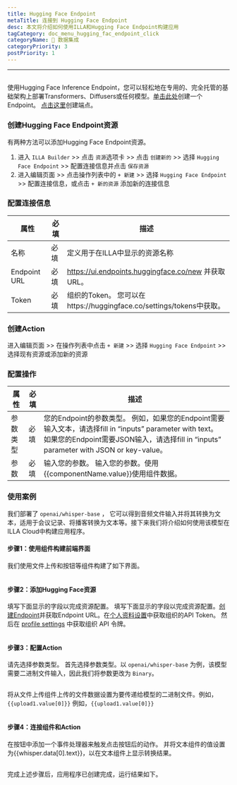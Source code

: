 ```yaml
---
title: Hugging Face Endpoint
metaTitle: 连接到 Hugging Face Endpoint
desc: 本文将介绍如何使用ILLA和Hugging Face Endpoint构建应用
tagCategory: doc_menu_hugging_fac_endpoint_click
categoryName: 🔨 数据集成
categoryPriority: 3
postPriority: 1
---
```


* * *

## <h2 hidden>Hugging Face Endpoint</h2>

使用Hugging Face Inference Endpoint，您可以轻松地在专用的、完全托管的基础架构上部署Transformers、Diffusers或任何模型。[单击此处](https://ui.endpoints.huggingface.co/new)创建一个Endpoint。 [点击这里](https://ui.endpoints.huggingface.co/new)创建端点。 

### 创建Hugging Face Endpoint资源

有两种方法可以添加Hugging Face Endpoint资源。 

1.  进入 `ILLA Builder` >> 点击 `资源`选项卡 >> 点击 `创建新的` >> 选择 `Hugging Face Endpoint` >> 配置连接信息并点击 `保存资源`
2.  进入编辑页面 >> 点击操作列表中的 `+ 新建` >> 选择 `Hugging Face Endpoint` >> 配置连接信息，或点击 `+ 新的资源` 添加新的连接信息

### 配置连接信息

| 属性           | 必填 | 描述                                                        |
| ------------ | -- | --------------------------------------------------------- |
| 名称           | 必填 | 定义用于在ILLA中显示的资源名称                                         |
| Endpoint URL | 必填 | https://ui.endpoints.huggingface.co/new 并获取URL。           |
| Token        | 必填 | 组织的Token。 您可以在https://huggingface.co/settings/tokens中获取。  |

### 创建Action

进入编辑页面 >> 在操作列表中点击 `+ 新建` >> 选择 `Hugging Face Endpoint` >> 选择现有资源或添加新的资源

### 配置操作

| 属性   | 必填 | 描述                                                                                                                                                         |
| ---- | -- | ---------------------------------------------------------------------------------------------------------------------------------------------------------- |
| 参数类型 | 必填 | 您的Endpoint的参数类型。 例如，如果您的Endpoint需要输入文本，请选择fill in “inputs” parameter with text。 如果您的Endpoint需要JSON输入，请选择fill in “inputs” parameter with JSON or key-value。 |
| 参数   | 必填 | 输入您的参数。 输入您的参数。使用{{componentName.value}}使用组件数据。                                                                                                            |

### 使用案例

我们部署了 `openai/whisper-base` ， 它可以得到音频文件输入并将其转换为文本，适用于会议记录、将播客转换为文本等。接下来我们将介绍如何使用该模型在ILLA Cloud中构建应用程序。

#### 步骤1：使用组件构建前端界面

我们使用文件上传和按钮等组件构建了如下界面。

<img src='https://cdn.illacloud.com/official-website/img/docs/connect/hf1.png' alt="" />

#### 步骤2：添加Hugging Face资源

填写下面显示的字段以完成资源配置。 填写下面显示的字段以完成资源配置。[创建Endpoint](https://ui.endpoints.huggingface.co/new)并获取Endpoint URL。在[个人资料设置](https://huggingface.co/settings/tokens)中获取组织的API Token。 然后在 [profile settings](https://huggingface.co/settings/tokens) 中获取组织 API 令牌。 

<img src='https://cdn.illacloud.com/official-website/img/docs/connect/hf2.png' alt="" />

#### 步骤3：配置Action

请先选择参数类型。 首先选择参数类型。以 `openai/whisper-base` 为例，该模型需要二进制文件输入，因此我们将参数更改为 `Binary`。

<img src='https://cdn.illacloud.com/official-website/img/docs/connect/hf3.png' alt="" />

将从文件上传组件上传的文件数据设置为要传递给模型的二进制文件。例如，`{{upload1.value[0]}}` 例如，`{{upload1.value[0]}}`

<img src='https://cdn.illacloud.com/official-website/img/docs/connect/hf4.png' alt="" />

#### 步骤4：连接组件和Action

在按钮中添加一个事件处理器来触发点击按钮后的动作。 并将文本组件的值设置为{{whisper.data[0].text}}，以在文本组件上显示转换结果。 

<img src='https://cdn.illacloud.com/official-website/img/docs/connect/hf5.png' alt="" />

完成上述步骤后，应用程序已创建完成，运行结果如下。

<img src='https://cdn.illacloud.com/official-website/img/docs/connect/hf6.gif' alt="" />
